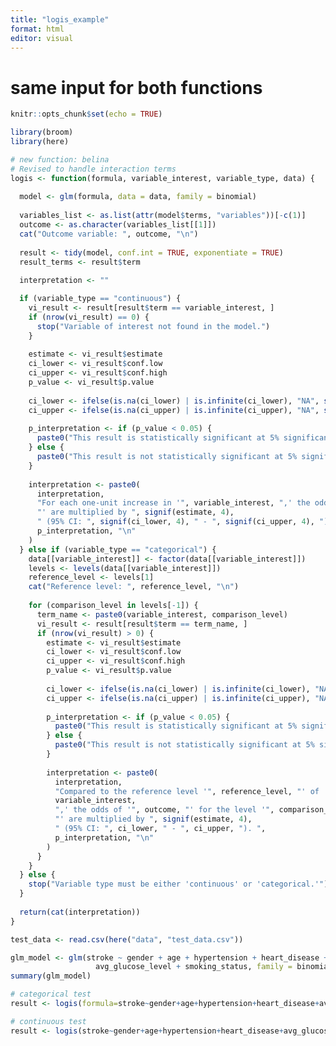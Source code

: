 ```yaml
---
title: "logis_example"
format: html
editor: visual
---
```


# same input for both functions

```r
knitr::opts_chunk$set(echo = TRUE)
```

```r
library(broom)
library(here)
```

```r
# new function: belina
# Revised to handle interaction terms
logis <- function(formula, variable_interest, variable_type, data) {
  
  model <- glm(formula, data = data, family = binomial)
  
  variables_list <- as.list(attr(model$terms, "variables"))[-c(1)]
  outcome <- as.character(variables_list[[1]])
  cat("Outcome variable: ", outcome, "\n")
  
  result <- tidy(model, conf.int = TRUE, exponentiate = TRUE)
  result_terms <- result$term
  
  interpretation <- ""

  if (variable_type == "continuous") {
    vi_result <- result[result$term == variable_interest, ]
    if (nrow(vi_result) == 0) {
      stop("Variable of interest not found in the model.")
    }
    
    estimate <- vi_result$estimate
    ci_lower <- vi_result$conf.low
    ci_upper <- vi_result$conf.high
    p_value <- vi_result$p.value
    
    ci_lower <- ifelse(is.na(ci_lower) | is.infinite(ci_lower), "NA", signif(ci_lower, 4))
    ci_upper <- ifelse(is.na(ci_upper) | is.infinite(ci_upper), "NA", signif(ci_upper, 4))
    
    p_interpretation <- if (p_value < 0.05) {
      paste0("This result is statistically significant at 5% significance level (p-value: ", signif(p_value, 4), ").")
    } else {
      paste0("This result is not statistically significant at 5% significance level (p-value: ", signif(p_value, 4), ").")
    }
    
    interpretation <- paste0(
      interpretation,
      "For each one-unit increase in '", variable_interest, ",' the odds of '", outcome,
      "' are multiplied by ", signif(estimate, 4),
      " (95% CI: ", signif(ci_lower, 4), " - ", signif(ci_upper, 4), "). ",
      p_interpretation, "\n"
    )
  } else if (variable_type == "categorical") {
    data[[variable_interest]] <- factor(data[[variable_interest]])
    levels <- levels(data[[variable_interest]])
    reference_level <- levels[1]
    cat("Reference level: ", reference_level, "\n")
    
    for (comparison_level in levels[-1]) {
      term_name <- paste0(variable_interest, comparison_level)
      vi_result <- result[result$term == term_name, ]
      if (nrow(vi_result) > 0) {
        estimate <- vi_result$estimate
        ci_lower <- vi_result$conf.low
        ci_upper <- vi_result$conf.high
        p_value <- vi_result$p.value
        
        ci_lower <- ifelse(is.na(ci_lower) | is.infinite(ci_lower), "NA", signif(ci_lower, 4))
        ci_upper <- ifelse(is.na(ci_upper) | is.infinite(ci_upper), "NA", signif(ci_upper, 4))
        
        p_interpretation <- if (p_value < 0.05) {
          paste0("This result is statistically significant at 5% significance level (p-value: ", signif(p_value, 4), "). ")
        } else {
          paste0("This result is not statistically significant at 5% significance level (p-value: ", signif(p_value, 4), "). ")
        }
        
        interpretation <- paste0(
          interpretation,
          "Compared to the reference level '", reference_level, "' of '",
          variable_interest, 
          ",' the odds of '", outcome, "' for the level '", comparison_level, 
          "' are multiplied by ", signif(estimate, 4),
          " (95% CI: ", ci_lower, " - ", ci_upper, "). ",
          p_interpretation, "\n"
        )
      }
    }
  } else {
    stop("Variable type must be either 'continuous' or 'categorical.'")
  }
  
  return(cat(interpretation))
}

```

```r
test_data <- read.csv(here("data", "test_data.csv"))

glm_model <- glm(stroke ~ gender + age + hypertension + heart_disease +
                   avg_glucose_level + smoking_status, family = binomial, data = test_data)
summary(glm_model)
```

```r
# categorical test
result <- logis(formula=stroke~gender+age+hypertension+heart_disease+avg_glucose_level+smoking_status,data=test_data, variable_interest="gender", variable_type="categorical")
```

```r
# continuous test
result <- logis(stroke~gender+age+hypertension+heart_disease+avg_glucose_level+smoking_status,data=test_data, variable_interest="age", variable_type="continuous")
```
